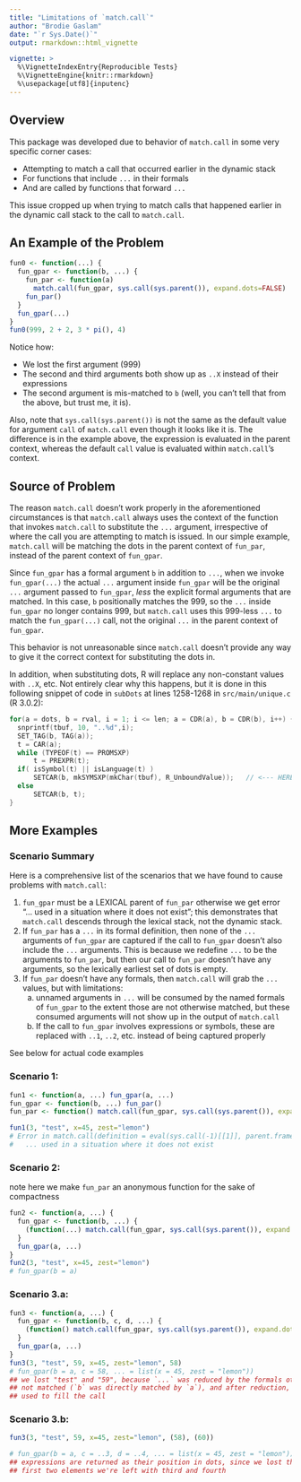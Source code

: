 ```yaml
---
title: "Limitations of `match.call`"
author: "Brodie Gaslam"
date: "`r Sys.Date()`"
output: rmarkdown::html_vignette

vignette: >
  %\VignetteIndexEntry{Reproducible Tests}
  %\VignetteEngine{knitr::rmarkdown}
  %\usepackage[utf8]{inputenc}
---
```


## Overview

This package was developed due to behavior of `match.call` in some very specific
corner cases:

* Attempting to match a call that occurred earlier in the dynamic stack
* For functions that include `...` in their formals
* And are called by functions that forward `...`

This issue cropped up when trying to match calls that happened earlier in the
dynamic call stack to the call to `match.call`.

## An Example of the Problem

```R
fun0 <- function(...) {
  fun_gpar <- function(b, ...) {
    fun_par <- function(a) 
      match.call(fun_gpar, sys.call(sys.parent()), expand.dots=FALSE)
    fun_par()
  }
  fun_gpar(...)
}
fun0(999, 2 + 2, 3 * pi(), 4)
```

Notice how:

* We lost the first argument (999)
* The second and third arguments both show up as `..X` instead of their expressions
* The second argument is mis-matched to `b` (well, you can't tell that from the
  above, but trust me, it is).

Also, note that `sys.call(sys.parent())` is not the same as the default value for
argument `call` of `match.call` even though it looks like it is.  The difference
is in the example above, the expression is evaluated in the parent context,
whereas the default `call` value is evaluated within `match.call`'s context.

## Source of Problem

The reason `match.call` doesn't work properly in the aforementioned circumstances
is that `match.call` always uses the context of the function that invokes
`match.call` to substitute the `...` argument, irrespective of where the call
you are attempting to match is issued.  In our simple example, `match.call` will
be matching the dots in the parent context of `fun_par`, instead of the parent
context of `fun_gpar`.

Since `fun_gpar` has a formal argument `b` in addition to `...`, when we invoke
`fun_gpar(...)` the actual `...` argument inside `fun_gpar` will be the original
`...` argument passed to `fun_gpar`, _less_ the explicit formal arguments that
are matched.  In this case, `b` positionally matches the 999, so the `...` inside 
`fun_gpar` no longer contains 999, but `match.call` uses this 999-less `...` to 
match the `fun_gpar(...)` call, not the original `...` in the parent context of 
`fun_gpar`.

This behavior is not unreasonable since `match.call` doesn't provide any way to
give it the correct context for substituting the dots in.

In addition, when substituting dots, R will replace any non-constant values with
`..X`, etc.  Not entirely clear why this happens, but it is done in this following
snippet of code in `subDots` at lines 1258-1268 in `src/main/unique.c` (R 3.0.2):

```c
for(a = dots, b = rval, i = 1; i <= len; a = CDR(a), b = CDR(b), i++) {
  snprintf(tbuf, 10, "..%d",i);
  SET_TAG(b, TAG(a));
  t = CAR(a);
  while (TYPEOF(t) == PROMSXP)
      t = PREXPR(t);
  if( isSymbol(t) || isLanguage(t) )
      SETCAR(b, mkSYMSXP(mkChar(tbuf), R_UnboundValue));   // <--- HERE
  else
      SETCAR(b, t);
}
```

## More Examples

### Scenario Summary

Here is a comprehensive list of the scenarios that we have found to cause
problems with `match.call`:

1. `fun_gpar` must be a LEXICAL parent of `fun_par` otherwise we get error
   "... used in a situation where it does not exist"; this demonstrates that
   `match.call` descends through the lexical stack, not the dynamic stack.
2. If `fun_par` has a `...` in its formal definition, then none of the
   `...` arguments of `fun_gpar` are captured if the call to `fun_gpar`
   doesn't also include the `...` arguments. This is because we redefine
   `...` to be the arguments to `fun_par`, but then our call to `fun_par` 
   doesn't have any arguments, so the lexically earliest set of dots is empty.
3. If `fun_par` doesn't have any formals, then `match.call` will grab
   the `...` values, but with limitations:
   a. unnamed arguments in `...` will be consumed by the named formals of
      `fun_gpar` to the extent those are not otherwise matched, but
     these consumed arguments will not show up in the output of `match.call`
   b. If the call to `fun_gpar` involves expressions or symbols, these are 
      replaced with `..1`, `..2`, etc. instead of being captured properly

See below for actual code examples

### Scenario 1:

```R
fun1 <- function(a, ...) fun_gpar(a, ...)
fun_gpar <- function(b, ...) fun_par()
fun_par <- function() match.call(fun_gpar, sys.call(sys.parent()), expand.dots=F)

fun1(3, "test", x=45, zest="lemon")
# Error in match.call(definition = eval(sys.call(-1)[[1]], parent.frame(2)),  :
#   ... used in a situation where it does not exist
```

### Scenario 2: 

note here we make `fun_par` an anonymous function for the sake of compactness

```R
fun2 <- function(a, ...) {
  fun_gpar <- function(b, ...) {
    (function(...) match.call(fun_gpar, sys.call(sys.parent()), expand.dots=F))()
  }
  fun_gpar(a, ...)
}
fun2(3, "test", x=45, zest="lemon")
# fun_gpar(b = a)
```

### Scenario 3.a:
```R
fun3 <- function(a, ...) {
  fun_gpar <- function(b, c, d, ...) {
    (function() match.call(fun_gpar, sys.call(sys.parent()), expand.dots=F))()
  }
  fun_gpar(a, ...)
}
fun3(3, "test", 59, x=45, zest="lemon", 58)
# fun_gpar(b = a, c = 58, ... = list(x = 45, zest = "lemon"))
## we lost "test" and "59", because `...` was reduced by the formals otherwise
## not matched (`b` was directly matched by `a`), and after reduction, it was
## used to fill the call
```
### Scenario 3.b:
```R
fun3(3, "test", 59, x=45, zest="lemon", (58), (60))

# fun_gpar(b = a, c = ..3, d = ..4, ... = list(x = 45, zest = "lemon"))
## expressions are returned as their position in dots, since we lost the
## first two elements we're left with third and fourth

```
